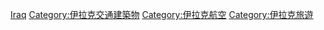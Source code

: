{{Commonscat|Airports in Iraq}}
[[Category:亞洲各國機場|Iraq]]
[[Category:伊拉克交通建築物|Category:伊拉克交通建築物]]
[[Category:伊拉克航空|Category:伊拉克航空]]
[[Category:伊拉克旅遊|Category:伊拉克旅遊]]
